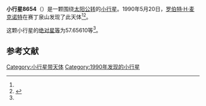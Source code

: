 {{Infobox planet
| bgcolour = #FFFFC0
| name = 8654
| symbol = 
| image = 
| caption = 
| discovery = yes
| discovery_ref = 
| discoverer = [[罗伯特·H·麦克诺特|罗伯特·H·麦克诺特]]
| discovery_site = [[赛丁泉山|赛丁泉山]] 
| discovered = 1990年5月20日
| designations = yes
| mp_name = 
| named_after = 
| alt_names = 1990 KC1/ 1977 CE3 / 1984 YK5
| mp_category = [[主带小行星|主带小行星]]
| orbit_ref = <ref name="a">[http://ssd.jpl.nasa.gov/sbdb.cgi?sstr=8654 8654] {{Wayback|url=http://ssd.jpl.nasa.gov/sbdb.cgi?sstr=8654 |date=20210825230306 }}，小行星數據庫瀏覽器（JPL Small-Body Database Browser）－[[美国国家航空航天局|美国国家航空航天局]]喷气推进实验室</ref>
| epoch = 2456400.5 (2013年4月18日更新)
| aphelion = {{convert|2.8033347|AU|km|3|abbr=on|lk=out}}
| perihelion = {{convert|2.3347943|AU|km|3|abbr=on}}
| semimajor = {{convert|2.5690645|AU|km|3|abbr=on}}
| eccentricity = 0.0911889
| period = 1504.045381 [[日|日]]<br />4.12[[儒略年|儒略年]]
| avg_speed = 
| inclination = 14.45041
| asc_node = 111.08794
| mean_anomaly = 
| arg_peri = 57.65610
| satellites = 
| physical_characteristics = yes
| dimensions = 
| mass = 
| density = 
| surface_grav = 
| escape_velocity = 
| sidereal_day = 
| axial_tilt = 
| pole_ecliptic_lat = 
| pole_ecliptic_lon = 
| albedo = 
| temperatures= 
| temp_name1 = 
| mean_temp_1 = 
| max_temp_1 = 
| temp_name2 = 
| max_temp_2 = 
| spectral_type = 
| abs_magnitude = 57.65610
}}

'''小行星8654'''（{{lang-en|8654}}）是一颗围绕[[太阳|太阳]][[公转|公转]]的[[小行星|小行星]]。1990年5月20日，[[罗伯特·H·麦克诺特|罗伯特·H·麦克诺特]]在赛丁泉山发现了此天体<ref name="a" /><ref>{{cite news|title=小行星列表|url=http://cfa-www.harvard.edu/iau/lists/NumberedMPs.txt|accessdate=2013-07-08|newspaper=哈佛大学|archive-date=2008-05-17|archive-url=https://web.archive.org/web/20080517010638/http://cfa-www.harvard.edu/iau/lists/NumberedMPs.txt|dead-url=no}}</ref>。

这颗小行星的[[绝对星等|绝对星等]]为57.65610等<ref name="a" />。

==参考文献==
{{reflist}}
{{Minor Planet Number|[[小行星8653|小行星8653]]|[[小行星8655|小行星8655]]}}

{{小天体}}

[[Category:小行星带天体|Category:小行星带天体]]
[[Category:1990年发现的小行星|Category:1990年发现的小行星]]

{{asteroid-stub}}